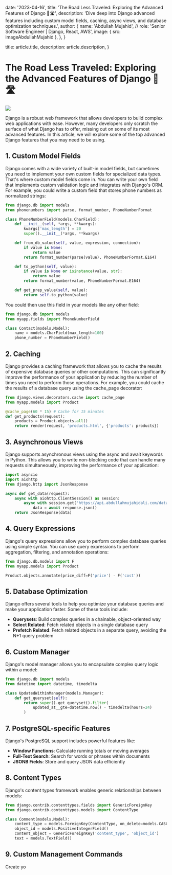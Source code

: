 
  date: '2023-04-16',
  title:
    'The Road Less Traveled: Exploring the Advanced Features of Django 🌟🛣️',
  description:
    'Dive deep into Django advanced features including custom model fields, caching, async views, and database optimization techniques.',
  author: {
    name: 'Abdullah Mujahid',
    // role: 'Senior Software Engineer | Django, React, AWS',
    image: { src: imageAbdullahMujahid },
  },
}

  title: article.title,
  description: article.description,
}

# The Road Less Traveled: Exploring the Advanced Features of Django 🌟🛣️

![](./image.png)

Django is a robust web framework that allows developers to build complex web applications with ease. However, many developers only scratch the surface of what Django has to offer, missing out on some of its most advanced features. In this article, we will explore some of the top advanced Django features that you may need to be using.

## 1. Custom Model Fields

Django comes with a wide variety of built-in model fields, but sometimes you need to implement your own custom fields for specialized data types. That's where custom model fields come in. You can write your own field that implements custom validation logic and integrates with Django's ORM. For example, you could write a custom field that stores phone numbers as normalized strings:

```python
from django.db import models
from phonenumbers import parse, format_number, PhoneNumberFormat

class PhoneNumberField(models.CharField):
    def __init__(self, *args, **kwargs):
        kwargs['max_length'] = 20
        super().__init__(*args, **kwargs)

    def from_db_value(self, value, expression, connection):
        if value is None:
            return value
        return format_number(parse(value), PhoneNumberFormat.E164)

    def to_python(self, value):
        if value is None or isinstance(value, str):
            return value
        return format_number(value, PhoneNumberFormat.E164)

    def get_prep_value(self, value):
        return self.to_python(value)
```

You could then use this field in your models like any other field:

```python
from django.db import models
from myapp.fields import PhoneNumberField

class Contact(models.Model):
    name = models.CharField(max_length=100)
    phone_number = PhoneNumberField()
```

## 2. Caching

Django provides a caching framework that allows you to cache the results of expensive database queries or other computations. This can significantly improve the performance of your application by reducing the number of times you need to perform those operations. For example, you could cache the results of a database query using the cache_page decorator:

```python
from django.views.decorators.cache import cache_page
from myapp.models import Product

@cache_page(60 * 15) # Cache for 15 minutes
def get_products(request):
    products = Product.objects.all()
    return render(request, 'products.html', {'products': products})
```

## 3. Asynchronous Views

Django supports asynchronous views using the async and await keywords in Python. This allows you to write non-blocking code that can handle many requests simultaneously, improving the performance of your application:

```python
import asyncio
import aiohttp
from django.http import JsonResponse

async def get_data(request):
    async with aiohttp.ClientSession() as session:
        async with session.get('https://api.abdullahmujahidali.com/data') as response:
            data = await response.json()
    return JsonResponse(data)
```

## 4. Query Expressions

Django's query expressions allow you to perform complex database queries using simple syntax. You can use query expressions to perform aggregation, filtering, and annotation operations:

```python
from django.db.models import F
from myapp.models import Product

Product.objects.annotate(price_diff=F('price') - F('cost'))
```

## 5. Database Optimization

Django offers several tools to help you optimize your database queries and make your application faster. Some of these tools include:

- **Querysets**: Build complex queries in a chainable, object-oriented way
- **Select Related**: Fetch related objects in a single database query
- **Prefetch Related**: Fetch related objects in a separate query, avoiding the N+1 query problem

## 6. Custom Manager

Django's model manager allows you to encapsulate complex query logic within a model:

```python
from django.db import models
from datetime import datetime, timedelta

class UpdatedWithinManager(models.Manager):
    def get_queryset(self):
        return super().get_queryset().filter(
            updated_at__gte=datetime.now() - timedelta(hours=24)
        )
```

## 7. PostgreSQL-specific Features

Django's PostgreSQL support includes powerful features like:

- **Window Functions**: Calculate running totals or moving averages
- **Full-Text Search**: Search for words or phrases within documents
- **JSONB Fields**: Store and query JSON data efficiently

## 8. Content Types

Django's content types framework enables generic relationships between models:

```python
from django.contrib.contenttypes.fields import GenericForeignKey
from django.contrib.contenttypes.models import ContentType

class Comment(models.Model):
    content_type = models.ForeignKey(ContentType, on_delete=models.CASCADE)
    object_id = models.PositiveIntegerField()
    content_object = GenericForeignKey('content_type', 'object_id')
    text = models.TextField()
```

## 9. Custom Management Commands

Create yo
